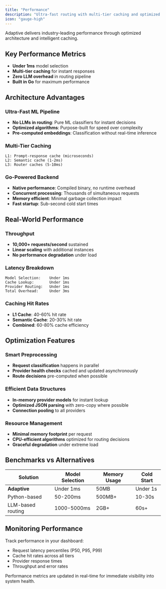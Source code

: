 ```yaml
---
title: "Performance"
description: "Ultra-fast routing with multi-tier caching and optimized Go architecture"
icon: "gauge-high"
---
```


Adaptive delivers industry-leading performance through optimized architecture and intelligent caching.

## Key Performance Metrics

- **Under 1ms** model selection
- **Multi-tier caching** for instant responses
- **Zero LLM overhead** in routing pipeline
- **Built in Go** for maximum performance

## Architecture Advantages

### Ultra-Fast ML Pipeline

- **No LLMs in routing**: Pure ML classifiers for instant decisions
- **Optimized algorithms**: Purpose-built for speed over complexity
- **Pre-computed embeddings**: Classification without real-time inference

### Multi-Tier Caching

```text
L1: Prompt-response cache (microseconds)
L2: Semantic cache (1-2ms)  
L3: Router caches (5-10ms)
```

### Go-Powered Backend

- **Native performance**: Compiled binary, no runtime overhead
- **Concurrent processing**: Thousands of simultaneous requests
- **Memory efficient**: Minimal garbage collection impact
- **Fast startup**: Sub-second cold start times

## Real-World Performance

### Throughput
- **10,000+ requests/second** sustained
- **Linear scaling** with additional instances
- **No performance degradation** under load

### Latency Breakdown
```text
Model Selection:    Under 1ms
Cache Lookup:       Under 1ms
Provider Routing:   Under 1ms
Total Overhead:     Under 3ms
```

### Caching Hit Rates
- **L1 Cache**: 40-60% hit rate
- **Semantic Cache**: 20-30% hit rate
- **Combined**: 60-80% cache efficiency

## Optimization Features

### Smart Preprocessing
- **Request classification** happens in parallel
- **Provider health checks** cached and updated asynchronously
- **Route decisions** pre-computed when possible

### Efficient Data Structures
- **In-memory provider models** for instant lookup
- **Optimized JSON parsing** with zero-copy where possible
- **Connection pooling** to all providers

### Resource Management
- **Minimal memory footprint** per request
- **CPU-efficient algorithms** optimized for routing decisions
- **Graceful degradation** under extreme load

## Benchmarks vs Alternatives

| Solution | Model Selection | Memory Usage | Cold Start |
|----------|----------------|--------------|------------|
| **Adaptive** | Under 1ms | 50MB | Under 1s |
| Python-based | 50-200ms | 500MB+ | 10-30s |
| LLM-based routing | 1000-5000ms | 2GB+ | 60s+ |

## Monitoring Performance

Track performance in your dashboard:
- Request latency percentiles (P50, P95, P99)
- Cache hit rates across all tiers  
- Provider response times
- Throughput and error rates

Performance metrics are updated in real-time for immediate visibility into system health.